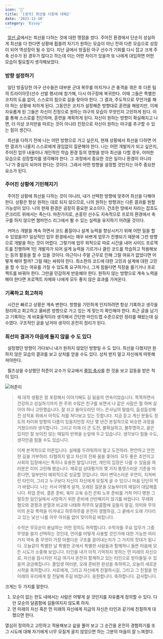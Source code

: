 ```yaml
---
icon: '💪'
title: '[생각] 최선을 다함에 대해2'
date: '2023-12-10'
category: 'Essay'
---
```


&nbsp; [앞선 글](/do-my-best-1)에서는 최선을 다하는 것에 대한 맹점을 썼다. 주어진 환경에서 단순히 성실하게 최선을 다 한다면 상황에 휩쓸려 자기가 원하는 모습이 아닌 전혀 다른 모습으로 성장이 되어 역성장이 될 수 있다. 지난 글에서 방출된 야구 선수가 기회를 다시 잡고 크게 주축 선수가 된 경우가 많다고 하는데 이는 어떤 차이가 있을까 또 나에게 대입하면 어떤 모습이 필요할지 생각해보았다.

### 방향 설정하기

&nbsp; 일단 방출당한 야구 선수들은 대부분 군대 복무를 마치거나 큰 충격을 겪은 후 다른 팀의 트라이아웃(선수 선발 행사)에 참가해, 다시 야구장에 복귀한다. 이때 그들은 특별한 코치의 도움 없이, 스스로의 힘으로 길을 찾아야 한다. 그 결과, 주도적으로 무언가를 해야 하는 상황에 처하게 된다. 그동안은 코치가 설정해준 방향대로 훈련을 해왔지만, 이제 자유롭게 된 그들은 자신이 진정으로 원하는 야구의 모습이 무엇인지 고민하게 된다. 이를 통해 스스로를 진단하며, 훈련을 계획하게 된다. 자신이 원하는 방향이 확실해지고 나면, 더 이상 코치만을 따르는 것이 아니라 진정으로 자신이 원하는 야구를 추구할 수 있는 힘이 생긴다.

&nbsp; 최선을 다하기 전에 나는 어떤 방향으로 가고 싶은지, 현재 상황에서 최선을 다하면 어떤 결과가 나올지 스스로에게 끊임없이 질문해야 한다. 나는 어떤 개발자가 되고 싶은지, 주어진 업무 내용이나 개인적인 학습 환경 등의 영향을 받아 최선을 다할 경우, 어떠한 모습으로 성장할지를 생각해야 한다. 그 과정에서 중요한 것은 일이나 환경이 아니라 '나'가 중심이 되어야 한다는 것이다. 그래서 어떤 방향을 설정할 것인지는 아주 중요한 요소가 된다.

### 주어진 상황에 기민해지기

&nbsp; 주어진 상황에 최선을 다하는 것이 아니라, 내가 선택한 방향에 맞추어 최선을 다해야 한다. 상황은 항상 원하는 대로 되지 않으므로, 나의 원하는 방향과는 다른 결과를 원할 가능성이 있다. 나의 현재 환경은 굉장히 중요한 요소이다. 건조한 땅에서 자라는 잡초도 콘크리트 위에서는 죽는다. 마찬가지로, 손흥민 선수도 지속적으로 프로의 환경에서 축구를 하지 않으면 챔피언스 리그에서 뛸 수 있는 실력을 유지하기 어려울 것이다.

&nbsp; 커머스 개발을 계속 하면서 코드 품질이나 설계 능력을 향상시키기 위해 어떤 일을 할 수 있었을까? 일상적인 업무 환경에서는 매우 바쁘게 업무가 진행되기 때문에 그런 방향으로 개발을 하는 것이 어렵다. 그렇기에 업무 외적으로 따로 시간을 내어 사이드 프로젝트를 진행하며 1인 개발자가 되어 설계 능력을 기르거나 클린 코드를 학습하고 적용해보는 등의 활동을 할 수 있을 것이다. 야근이나 주말 근무로 인해 그럴 여유가 없었다면 어떻게 해야 할까? 그럴 때는 싸워야 한다. 최소한의 코드에 대한 고민과 설계에 대한 고민을 할 수 있는 여유를 가질 수 있도록 요구하거나, 그게 힘들다면 직장을 옮기거나 프로젝트를 바꿔야 한다. 그만큼 민감하게 반응해야 한다. 원하지 않는 방향으로 계속 노력을 해야 한다면 프로젝트 자체와 나에게 모두 좋지 않은 효과를 가져온다.

### 기록하고 회고하자

&nbsp; 시간은 빠르고 상황은 계속 변한다. 방향을 기민하게 인지하려면 항상 기록하고 생각을 정리하고 회고하고 올바른 방향으로 가고 있는 게 맞는지 확인해야 한다. 최근 글을 남기고 기록하는 게 비효율적이라 생각해서 간단한 마인드맵 수준으로만 정리를 해왔는데 실수였다. 구조적인 글을 남겨야 생각이 온전히 정리가 된다.

### 최선의 결과가 마음에 들지 않을 수 도 있다

&nbsp; 설정했던 방향이 가다보니 내가 원하지 않았던 방향일 수 도 있다. 최선을 다했지만 원하지 않은 모습의 결과를 보고 상처를 얻을 수도 있다. 상처 받지 말고 자신에게 따뜻해 져야한다.

&nbsp; 필즈상을 수상했던 허준이 교수가 모교에서 [졸업 축사](https://www.youtube.com/watch?v=OLDhaqosPtA)를 한 것을 보고 감동을 받은 적이 있다.

![허준이](./images/heo.jpeg)

> 제 대학 생활은 잘 포장해서 이야기해도 길 잃음의 연속이었습니다. 똑똑하면서 건강하고 성실하기까지 한 주위 수많은 친구를 보면서 나 같은 사람은 뭘 하며 살아야 하나 고민했습니다. 잘 쉬고 돌아오라던 어느 은사님의 말씀이, 듬성듬성해진 성적표 위에서 아직도 저를 쳐다보고 있는 듯합니다. 지금 듣고 계신 분들도 정도의 차이와 방향의 다름이 있을지언정 지난 몇 년간 본질적으로 비슷한 과정을 거쳤으리라 생각합니다. 그리고 이제 더 큰 도전, 불확실하고, 불투명하고, 끝은 있지만 잘 보이진 않는 매일의 반복을 눈앞에 두고 있습니다. 생각보다 힘들 수도, 생각만큼 힘들 수도 있습니다.

> 이제 본격적으로 어른입니다. 실패를 두려워하지 말고 도전하라. 편안하고 안전한 길을 거부하라. 타협하지 말고 자신의 진짜 꿈을 좇아라. 모두 좋은 조언이고 사회의 입장에서는 특히나 유용한 말입니다만, 개인의 입장은 다를 수 있음을 여러분은 이미 고민해 봤습니다. 제로섬 상대평가의 몇 가지 퉁명스러운 기준을 따른다면, 일부만이 예외적으로 성공할 것입니다. 여러 변덕스러운 우연이, 지쳐버린 타인이, 그리고 누구보다 자신이 자신에게 모질게 굴 수 있으니 마음 단단히 먹기 바랍니다. 나는 커서 어떻게 살까, 오래된 질문을 오늘부터의 매일이 대답해줍니다. 취업 준비, 결혼 준비, 육아 교육 승진 은퇴 노후 준비를 거쳐 어디 병원 그럴듯한 일인실에서 사망하기 위한 준비에 산만해지지 않기를 바랍니다. 무례와 혐오와 경쟁과 분열과 비교와 나태와 허무의 달콤함에 길들지 말길, 의미와 무의미의 온갖 폭력을 이겨내고 하루하루를 온전히 경험하길, 그 끝에서 오래 기다리고 있는 낯선 나를 아무 아쉬움 없이 맞이하길 바랍니다.

> 수학은 무모순이 용납하는 어떤 정의도 허락합니다. 수학자들 주요 업무가 그중 무엇을 쓸지 선택하는 것인데, 언어를 어떻게 사용할 것인가에 대한 가능한 여러 가지 약속 중 무엇이 가장 아름다운 구조를 끌어내는지가 그 가치의 잣대가 됩니다. 오늘같이 특별한 날 특별한 곳에서 특별한 사람들과 함께하니 들뜬 마음에 모든 시도가 소중해 보입니다. 타인을 내가 아직 기억하지 못하는 먼 미래의 자신으로, 자신을 잠시지만 지금 여기서 온전히 함께하고 있는 타인으로 받아들일 수 있을까 궁금해집니다. 졸업생 여러분, 오래 준비한 완성을 축하하고, 오늘의 새로운 시작을 축하합니다. 서로에게, 그리고 자신에게 친절하시길, 그리고 그 친절을 먼 미래의 우리에게 잘 전달해 주길 바랍니다. 응원합니다. 축하합니다. 감사합니다.

크게는 두 가지를 말한다.

1. 모순이 없는 한도 내에서는 사람은 어떻게 살 것인지를 자유롭게 정의할 수 있다. 다만 모순의 달콤함에 길들여지지 않도록 하자.
2. 먼 미래의 자신 혹은 먼 미래의 자신에게 지금의 자신은 타인과 같기에 친절하게 대했으면 한다.

열심히 정의하고 고민하고 적용해보고 삶을 풀어 보고 그 순간을 온전히 경험하기를 또 그 시도에 대해 자기에게 너무 모질게 굴지 않았으면 하는 그분의 마음이 잘 느껴졌다.